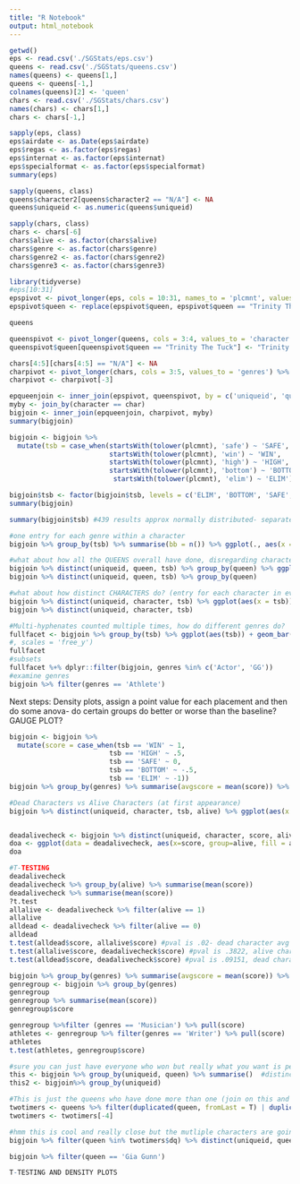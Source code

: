 ```yaml
---
title: "R Notebook"
output: html_notebook
---
```

```r
getwd()
eps <- read.csv('./SGStats/eps.csv')
queens <- read.csv('./SGStats/queens.csv')
names(queens) <- queens[1,]
queens <- queens[-1,]
colnames(queens)[2] <- 'queen'
chars <- read.csv('./SGStats/chars.csv')
names(chars) <- chars[1,]
chars <- chars[-1,]
```

```r
sapply(eps, class)
eps$airdate <- as.Date(eps$airdate)
eps$regas <- as.factor(eps$regas)
eps$internat <- as.factor(eps$internat)
eps$specialformat <- as.factor(eps$specialformat)
summary(eps)
```
```r
sapply(queens, class)
queens$character2[queens$character2 == "N/A"] <- NA
queens$uniqueid <- as.numeric(queens$uniqueid)
```

```r
sapply(chars, class)
chars <- chars[-6]
chars$alive <- as.factor(chars$alive)
chars$genre <- as.factor(chars$genre)
chars$genre2 <- as.factor(chars$genre2)
chars$genre3 <- as.factor(chars$genre3)
```
```r
library(tidyverse)
#eps[10:31]
epspivot <- pivot_longer(eps, cols = 10:31, names_to = 'plcmnt', values_to = 'queen', values_drop_na = T) %>% filter(queen != 'N/A')
epspivot$queen <- replace(epspivot$queen, epspivot$queen == "Trinity The Tuck", "Trinity the Tuck")
```

```r
queens
```

```r
queenspivot <- pivot_longer(queens, cols = 3:4, values_to = 'character') %>% drop_na(character) %>% select(c(1, 2, 4))
queenspivot$queen[queenspivot$queen == "Trinity The Tuck"] <- "Trinity the Tuck"
```

```r
chars[4:5][chars[4:5] == "N/A"] <- NA
charpivot <- pivot_longer(chars, cols = 3:5, values_to = 'genres') %>% drop_na(genres)
charpivot <- charpivot[-3]
```


```r
epqueenjoin <- inner_join(epspivot, queenspivot, by = c('uniqueid', 'queen'), multiple = 'all')
myby <- join_by(character == char)
bigjoin <- inner_join(epqueenjoin, charpivot, myby)
summary(bigjoin)
```
```r
bigjoin <- bigjoin %>%
  mutate(tsb = case_when(startsWith(tolower(plcmnt), 'safe') ~ 'SAFE',
                         startsWith(tolower(plcmnt), 'win') ~ 'WIN',
                         startsWith(tolower(plcmnt), 'high') ~ 'HIGH',
                         startsWith(tolower(plcmnt), 'bottom') ~ 'BOTTOM',
                          startsWith(tolower(plcmnt), 'elim') ~ 'ELIM'))
```

```r
bigjoin$tsb <- factor(bigjoin$tsb, levels = c('ELIM', 'BOTTOM', 'SAFE', 'HIGH', 'WIN'))
summary(bigjoin)
```
```r
summary(bigjoin$tsb) #439 results approx normally distributed- separate entry for each genre that each character is in, multi-hyphenates are NOT random (athlete pornstar is much rarer than actor-comedian or actor-model)

#one entry for each genre within a character
bigjoin %>% group_by(tsb) %>% summarise(bb = n()) %>% ggplot(., aes(x = tsb, y = bb)) + geom_col()

#what about how all the QUEENS overall have done, disregarding characters? (BthDQ has one win)
bigjoin %>% distinct(uniqueid, queen, tsb) %>% group_by(queen) %>% ggplot(aes(x = tsb)) + geom_bar()
bigjoin %>% distinct(uniqueid, queen, tsb) %>% group_by(queen)

#what about how distinct CHARACTERS do? (entry for each character in every episode)
bigjoin %>% distinct(uniqueid, character, tsb) %>% ggplot(aes(x = tsb)) + geom_bar()
bigjoin %>% distinct(uniqueid, character, tsb)
```
```r
#Multi-hyphenates counted multiple times, how do different genres do?
fullfacet <- bigjoin %>% group_by(tsb) %>% ggplot(aes(tsb)) + geom_bar() + facet_wrap(~genres)
#, scales = 'free_y')
fullfacet
#subsets
fullfacet %+% dplyr::filter(bigjoin, genres %in% c('Actor', 'GG'))
#examine genres
bigjoin %>% filter(genres == 'Athlete')
```

Next steps: Density plots, assign a point value for each placement and then do some anova- do certain groups do better or worse than the baseline? GAUGE PLOT?
```r
bigjoin <- bigjoin %>%
  mutate(score = case_when(tsb == 'WIN' ~ 1,
                         tsb == 'HIGH' ~ .5,
                         tsb == 'SAFE' ~ 0,
                         tsb == 'BOTTOM' ~ -.5,
                         tsb == 'ELIM' ~ -1))
bigjoin %>% group_by(genres) %>% summarise(avgscore = mean(score)) %>% arrange(desc(avgscore))
```
```r
#Dead Characters vs Alive Characters (at first appearance)
bigjoin %>% distinct(uniqueid, character, tsb, alive) %>% ggplot(aes(x = tsb)) + geom_bar() + facet_wrap(~alive)


deadalivecheck <- bigjoin %>% distinct(uniqueid, character, score, alive)
doa <- ggplot(data = deadalivecheck, aes(x=score, group=alive, fill = alive)) + geom_density(adjust = .3, alpha = .4)
doa

#T-TESTING
deadalivecheck
deadalivecheck %>% group_by(alive) %>% summarise(mean(score))
deadalivecheck %>% summarise(mean(score))
?t.test
allalive <- deadalivecheck %>% filter(alive == 1)
allalive
alldead <- deadalivecheck %>% filter(alive == 0)
alldead
t.test(alldead$score, allalive$score) #pval is .02- dead character avg is significantly different from alive character avg
t.test(allalive$score, deadalivecheck$score) #pval is .3822, alive characters don't differ significantly from the whole group
t.test(alldead$score, deadalivecheck$score) #pval is .09151, dead characters don't differ significantly from whole group
```
```r
bigjoin %>% group_by(genres) %>% summarise(avgscore = mean(score)) %>% arrange(desc(avgscore))
genregroup <- bigjoin %>% group_by(genres)
genregroup
genregroup %>% summarise(mean(score))
genregroup$score

genregroup %>%filter (genres == 'Musician') %>% pull(score)
athletes <- genregroup %>% filter(genres == 'Writer') %>% pull(score)
athletes
t.test(athletes, genregroup$score)
```

```r
#sure you can just have everyone who won but really what you want is people who have done well over multiple SG's
this <- bigjoin %>% group_by(uniqueid, queen) %>% summarise()  #distinct(uniqueid, queen)
this2 <- bigjoin%>% group_by(uniqueid)

#This is just the queens who have done more than one (join on this and get some more interesting stats)
twotimers <- queens %>% filter(duplicated(queen, fromLast = T) | duplicated(queen, fromLast = F))
twotimers <- twotimers[-4]
```

```r
#hmm this is cool and really close but the mutliple characters are going to throw off the avg
bigjoin %>% filter(queen %in% twotimers$dq) %>% distinct(uniqueid, queen, score) %>% group_by(queen) %>% summarise(avgscore = mean(score)) %>% arrange(desc(avgscore))

bigjoin %>% filter(queen == 'Gia Gunn')
```
```r
T-TESTING AND DENSITY PLOTS
```


